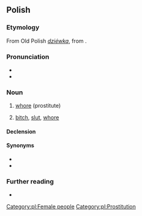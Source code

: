 {{also|dziwką}}
==Polish==

===Etymology===
From Old Polish ''[[dziéwka]]'', from {{inh|pl|sla-pro|*děva}}.

===Pronunciation===
* {{pl-IPA}}
* {{audio|pl|Pl-dziwka.ogg|Audio}}

===Noun===
{{pl-noun|f}}

# {{lb|pl|slang}} [[whore]] (prostitute)
# {{lb|pl|offensive}} [[bitch]], [[slut]], [[whore]]

====Declension====
{{pl-decl-noun-f}}

====Synonyms====
* {{l|pl|kurwa}}
* {{l|pl|prostytutka}}

===Further reading===
* {{R:PWN}}

[[Category:pl:Female people]]
[[Category:pl:Prostitution]]